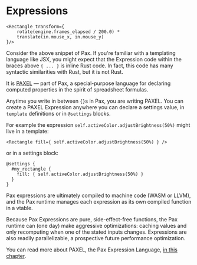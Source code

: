 # Expressions

[//]: # (cbe9f37cef36c8fa421f6ca500ac24bf:start)

```pax copy
<Rectangle transform={
    rotate(engine.frames_elapsed / 200.0) *
    translate(in.mouse_x, in.mouse_y)
}/>
```

Consider the above snippet of Pax.  If you're familiar with a templating language like JSX, you might expect that the Expression code within the braces above `{ ... }` is inline Rust code.  In fact, this code has many syntactic similarities with Rust, but it is not Rust.

It is [PAXEL](../reference/paxel.md) — part of Pax, a special-purpose language for declaring computed properties in the spirit of spreadsheet formulas.

Anytime you write in between `{}`s in Pax, you are writing PAXEL.  You can create a PAXEL Expression anywhere you can declare a settings value, in `template` definitions or in `@settings` blocks.

For example the expression `self.activeColor.adjustBrightness(50%)` might live in a template:

```pax 
<Rectangle fill={ self.activeColor.adjustBrightness(50%) } />
```
or in a settings block:
```pax
@settings {
  #my_rectangle {
    fill: { self.activeColor.adjustBrightness(50%) }
  }
}
```

Pax expressions are ultimately compiled to machine code (WASM or LLVM), and the Pax runtime manages each expression as its own compiled function in a vtable.

Because Pax Expressions are pure, side-effect-free functions, the Pax runtime can (one day) make aggressive optimizations: caching values
and only recomputing when one of the stated inputs changes.  Expressions are also readily parallelizable, a prospective future performance optimization.

You can read more about PAXEL, the Pax Expression Language, [in this chapter](../reference/paxel.md).

[//]: # (cbe9f37cef36c8fa421f6ca500ac24bf:stop)